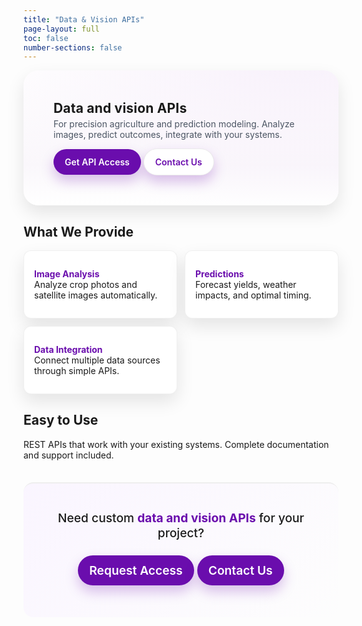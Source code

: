 ```yaml
---
title: "Data & Vision APIs"
page-layout: full
toc: false
number-sections: false
---
```


```{=html}
<style>
:root {
  --brand:#6A0DAD;
  --brand-100:#f8f1fb;
  --text:#0f172a;
  --radius:16px;
  --shadow:0 12px 28px rgba(0,0,0,.10);
}
.hero {
  border-radius:24px;
  padding:clamp(24px,5vw,56px);
  margin:8px 0 24px;
  box-shadow:var(--shadow);
  background: radial-gradient(900px 420px at 85% -10%, var(--brand-100), transparent 60%),
              linear-gradient(180deg,#ffffff,#faf7fb 70%,#ffffff);
}
.hero h1 {
  margin:0 0 .25rem 0;
  font-weight:700;
  letter-spacing:.2px;
}
.hero p {
  margin:0;
  color:#4b5563;
  max-width:75ch;
}
.btn-row { display:flex; gap:12px; flex-wrap:wrap; margin-top:14px; }
.btn {
  display:inline-block; border-radius:999px; padding:12px 18px;
  background:var(--brand); color:#fff; text-decoration:none; font-weight:600;
  box-shadow:0 10px 20px rgba(106,13,173,.25);
}
.btn--ghost { background:#fff; color:var(--brand); border:1px solid rgba(0,0,0,.08); }
.btn:hover { filter:brightness(0.97); }

.section { margin: 32px 0; }
.section h2 { margin: 0 0 12px; font-size: 1.45rem; font-weight:700; }

.grid {
  display:grid; gap:20px;
  grid-template-columns: repeat(auto-fit, minmax(260px, 1fr));
  margin:1.25rem 0 2rem;
}
.card {
  background:#fff; border:1px solid rgba(0,0,0,.06);
  border-radius:var(--radius); padding:20px; box-shadow:var(--shadow);
}
.card h3 { margin:.25rem 0 .5rem 0; font-size:1.1rem; color:#6A0DAD; }
.card p { margin:0; color:#374151; }

.list {
  display:grid; gap:12px;
  grid-template-columns: repeat(auto-fit, minmax(240px, 1fr));
}
.list .item {
  background:#fff; border:1px solid rgba(0,0,0,.06);
  border-radius:12px; padding:14px 16px; box-shadow:var(--shadow);
}
.item strong { color:#6A0DAD; }

.cta-bottom {
  background: linear-gradient(135deg,#faf5ff,#fdfdfd);
  padding:2.2rem 1rem; text-align:center; margin-top:2.2rem;
  border-top:2px solid #eee; border-radius:16px;
}
.cta-bottom p { font-size:1.2rem; font-weight:500; margin:.5rem 0 1rem; }
.cta-bottom strong { color:#6A0DAD; }

.quarto-dark .hero, .quarto-dark .card, .quarto-dark .item, .quarto-dark .cta-bottom {
  background:#14161a; border-color:rgba(255,255,255,.06); color:#e7e8ea;
}
.quarto-dark .hero p { color:#c9c9c9; }
.quarto-dark .btn--ghost { background:#0f1115; color:#e7e8ea; border-color:rgba(255,255,255,.08); }
</style>
```

<!-- ========== HERO ========== -->
:::: hero
# Data and vision APIs

For precision agriculture and prediction modeling. Analyze images, predict outcomes, integrate with your systems.

::: btn-row
[Get API Access](mailto:info@statoberry.com){.btn}
[Contact Us](contact.html){.btn .btn--ghost}
:::
::::

<!-- ========== WHAT WE OFFER ========== -->
:::: section
## What We Provide

::: list
:::: item
**Image Analysis**  
Analyze crop photos and satellite images automatically.
::::

:::: item
**Predictions**  
Forecast yields, weather impacts, and optimal timing.
::::

:::: item
**Data Integration**  
Connect multiple data sources through simple APIs.
::::
:::
::::

<!-- ========== SIMPLE INTEGRATION ========== -->
:::: section
## Easy to Use

REST APIs that work with your existing systems. Complete documentation and support included.
::::

:::: cta-bottom
Need custom **data and vision APIs** for your project?

::: {.btn-row style="justify-content:center;"}
[Request Access](mailto:info@statoberry.com){.btn}
[Contact Us](contact.html){.btn}
:::
::::
